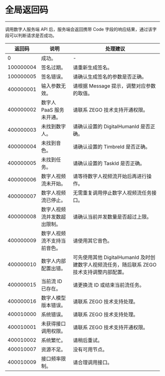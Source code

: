 

# 全局返回码

- - -

调用数字人服务端 API 后，服务端会返回携带 Code 字段的响应结果，通过该字段可以判断请求是否成功。

|返回码|说明| 处理建议 |
|-----|----|----|
| 0 | 成功。| -|
| 100000004 | 签名过期。| 请重新生成签名。|
| 100000005 | 签名错误。| 请确认生成签名的参数是否正确。|
| 400000001 | 输入参数无效。| 请根据 Message 提示，调整对应参数的取值。|
| 400000002 | 数字人 PaaS 服务未开通。| 请联系 ZEGO 技术支持开通权限。|
| 400000003 | 未找到数字人。| 请确认设置的 DigitalHumanId 是否正确。|
| 400000004 | 未找到音色。 | 请确认设置的 TimbreId 是否正确。|
| 400000005 | 未找到任务。 | 请确认设置的 TaskId 是否正确。 |
| 400000006 | 数字人视频流未开始。| 请等待数字人视频流开始后再进行操作。|
| 400000007 | 数字人视频流已停止。| 无需重复调用停止数字人视频流任务接口。|
| 400000008 | 数字人视频流并发数超出限制。| 请确认当前并发数量是否超过上限。|
| 400000009 | 数字人视频流不支持当前音色。| 请使用其它音色。|
| 400000010 | 数字人内部配置出错。| 可先使用其他 DigitalHumanId 及时创建数字人视频流任务，随后联系 ZEGO 技术支持调整内部配置。|
| 400000015 | 当前流 ID 已存在。| 请更换流 ID 或结束当前流任务。|
| 400000016 | 数字人模型版本错误。| 请联系 ZEGO 技术支持处理。|
| 400010000 | 系统错误。| 请联系 ZEGO 技术支持处理。|
| 400010001 | 未获得接口调用权限。| 请联系 ZEGO 技术支持开通权限。|
| 400010002 | 系统繁忙。| 请稍后重试。|
| 400010007 | 资源不足。| 没有可用节点。|
| 400010009 | 接口频率限制。| 请合理调用接口。|
